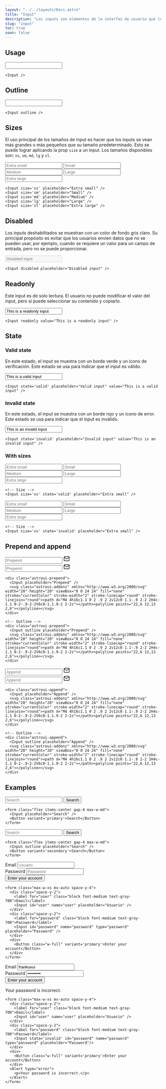 ```yaml
---
layout: "../../layouts/Docs.astro"
title: "Input"
description: "Los inputs son elementos de la interfaz de usuario que los usuarios pueden escribir para proporcionar entrada. Los inputs típicamente aparecen en las formas y cuadros de diálogo, pero también se pueden colocar en barras de herramientas, barras de título y paneles."
slug: "input"
toc: true
soon: false
---
```


## Usage

<Example>
  <Input />
</Example>

```astro
<Input />
```

## Outline

<Example>
  <Input outline />
</Example>

```astro
<Input outline />
```

## Sizes

El uso principal de los tamaños de input es hacer que los inputs se vean más grandes o más pequeños que su tamaño predeterminado. Esto se puede lograr aplicando la prop `size` a un input. Los tamaños disponibles son: `xs`, `sm`, `md`, `lg` y `xl`.

<Example>
  <div class="flex flex-col gap-4">
    <Input size='xs' placeholder="Extra small" />
    <Input size='sm' placeholder="Small" />
    <Input size='md' placeholder="Medium" />
    <Input size='lg' placeholder="Large" />
    <Input size='xl' placeholder="Extra large" />
  </div>
</Example>

```astro
<Input size='xs' placeholder="Extra small" />
<Input size='sm' placeholder="Small" />
<Input size='md' placeholder="Medium" />
<Input size='lg' placeholder="Large" />
<Input size='xl' placeholder="Extra large" />
```

## Disabled

Los inputs deshabilitados se muestran con un color de fondo gris claro. Su principal propósito es evitar que los usuarios envíen datos que no se pueden usar, por ejemplo, cuando se requiere un valor para un campo de entrada, pero no se puede proporcionar.

<Example>
  <Input disabled placeholder="Disabled input" />
</Example>

```astro
<Input disabled placeholder="Disabled input" />
```

## Readonly

Este input es de solo lectura. El usuario no puede modificar el valor del input, pero sí puede seleccionar su contenido y copiarlo.

<Example>
  <Input readonly value="This is a readonly input" />
</Example>

```astro
<Input readonly value="This is a readonly input" />
```

## State

### Valid state

En este estado, el input se muestra con un borde verde y un icono de verificación. Este estado se usa para indicar que el input es válido.

<Example>
  <div class="max-w-xs">
    <Input state='valid' placeholder="Valid input" value="This is a valid input" />
  </div>
</Example>

```astro
<Input state='valid' placeholder="Valid input" value="This is a valid input" />
```

### Invalid state

En este estado, el input se muestra con un borde rojo y un icono de error. Este estado se usa para indicar que el input es inválido.

<Example>
  <div class="max-w-xs">
    <Input state='invalid' placeholder="Invalid input" value="This is an invalid input" />
  </div>
</Example>

```astro
<Input state='invalid' placeholder="Invalid input" value="This is an invalid input" />
```

### With sizes

<Example>
  <div class="flex flex-col gap-4 max-w-xs">
    <Input size='xs' state='valid' placeholder="Extra small" />
    <Input size='sm' state='valid' placeholder="Small" />
    <Input size='md' state='valid' placeholder="Medium"/>
    <Input size='lg' state='valid' placeholder="Large" />
    <Input size='xl' state='valid' placeholder="Extra large"/>
  </div>
</Example>

```astro
<!-- Size -->
<Input size='xs' state='valid' placeholder="Extra small" />
```

<Example>
  <div class="flex flex-col gap-4 max-w-xs">
    <Input size='xs' state='invalid' placeholder="Extra small" />
    <Input size='sm' state='invalid' placeholder="Small" />
    <Input size='md' state='invalid' placeholder="Medium"/>
    <Input size='lg' state='invalid' placeholder="Large" />
    <Input size='xl' state='invalid' placeholder="Extra large"/>
  </div>
</Example>

```astro
<!-- Size -->
<Input size='xs' state='invalid' placeholder="Extra small" />
```

## Prepend and append

<Example>
  <div class="astroui-prepend max-w-xs">
    <Input placeholder="Prepend" />
    <svg class="astroui-addonz" xmlns="http://www.w3.org/2000/svg" width="20" height="20" viewBox="0 0 24 24" fill="none" stroke="currentColor" stroke-width="2" stroke-linecap="round" stroke-linejoin="round"><path d="M4 4h16c1.1 0 2 .9 2 2v12c0 1.1-.9 2-2 2H4c-1.1 0-2-.9-2-2V6c0-1.1.9-2 2-2z"></path><polyline points="22,6 12,13 2,6"></polyline></svg>
  </div>
  <div class="astroui-prepend max-w-xs mt-4">
    <Input outline placeholder="Prepend" />
    <svg class="astroui-addonz" xmlns="http://www.w3.org/2000/svg" width="20" height="20" viewBox="0 0 24 24" fill="none" stroke="currentColor" stroke-width="2" stroke-linecap="round" stroke-linejoin="round"><path d="M4 4h16c1.1 0 2 .9 2 2v12c0 1.1-.9 2-2 2H4c-1.1 0-2-.9-2-2V6c0-1.1.9-2 2-2z"></path><polyline points="22,6 12,13 2,6"></polyline></svg>
  </div>
</Example>

```astro
<div class="astroui-prepend">
  <Input placeholder="Prepend" />
  <svg class="astroui-addonz" xmlns="http://www.w3.org/2000/svg" width="20" height="20" viewBox="0 0 24 24" fill="none" stroke="currentColor" stroke-width="2" stroke-linecap="round" stroke-linejoin="round"><path d="M4 4h16c1.1 0 2 .9 2 2v12c0 1.1-.9 2-2 2H4c-1.1 0-2-.9-2-2V6c0-1.1.9-2 2-2z"></path><polyline points="22,6 12,13 2,6"></polyline></svg>
</div>

<!-- Outline -->
<div class="astroui-prepend">
  <Input outline placeholder="Prepend" />
  <svg class="astroui-addonz" xmlns="http://www.w3.org/2000/svg" width="20" height="20" viewBox="0 0 24 24" fill="none" stroke="currentColor" stroke-width="2" stroke-linecap="round" stroke-linejoin="round"><path d="M4 4h16c1.1 0 2 .9 2 2v12c0 1.1-.9 2-2 2H4c-1.1 0-2-.9-2-2V6c0-1.1.9-2 2-2z"></path><polyline points="22,6 12,13 2,6"></polyline></svg>
</div>
```

<Example>
  <div class="astroui-append max-w-xs">
    <Input placeholder="Append" />
    <svg class="astroui-addonz" xmlns="http://www.w3.org/2000/svg" width="20" height="20" viewBox="0 0 24 24" fill="none" stroke="currentColor" stroke-width="2" stroke-linecap="round" stroke-linejoin="round"><path d="M4 4h16c1.1 0 2 .9 2 2v12c0 1.1-.9 2-2 2H4c-1.1 0-2-.9-2-2V6c0-1.1.9-2 2-2z"></path><polyline points="22,6 12,13 2,6"></polyline></svg>
  </div>
  <div class="astroui-append max-w-xs mt-4">
    <Input outline placeholder="Append" />
    <svg class="astroui-addonz" xmlns="http://www.w3.org/2000/svg" width="20" height="20" viewBox="0 0 24 24" fill="none" stroke="currentColor" stroke-width="2" stroke-linecap="round" stroke-linejoin="round"><path d="M4 4h16c1.1 0 2 .9 2 2v12c0 1.1-.9 2-2 2H4c-1.1 0-2-.9-2-2V6c0-1.1.9-2 2-2z"></path><polyline points="22,6 12,13 2,6"></polyline></svg>
  </div>
</Example>

```astro
<div class="astroui-append">
  <Input placeholder="Append" />
  <svg class="astroui-addonz" xmlns="http://www.w3.org/2000/svg" width="20" height="20" viewBox="0 0 24 24" fill="none" stroke="currentColor" stroke-width="2" stroke-linecap="round" stroke-linejoin="round"><path d="M4 4h16c1.1 0 2 .9 2 2v12c0 1.1-.9 2-2 2H4c-1.1 0-2-.9-2-2V6c0-1.1.9-2 2-2z"></path><polyline points="22,6 12,13 2,6"></polyline></svg>
</div>

<!-- Outline -->
<div class="astroui-append">
  <Input outline placeholder="Append" />
  <svg class="astroui-addonz" xmlns="http://www.w3.org/2000/svg" width="20" height="20" viewBox="0 0 24 24" fill="none" stroke="currentColor" stroke-width="2" stroke-linecap="round" stroke-linejoin="round"><path d="M4 4h16c1.1 0 2 .9 2 2v12c0 1.1-.9 2-2 2H4c-1.1 0-2-.9-2-2V6c0-1.1.9-2 2-2z"></path><polyline points="22,6 12,13 2,6"></polyline></svg>
</div>
```

## Examples

<Example>
  <form class="flex items-center gap-4 max-w-md">
    <Input placeholder="Search" />
    <Button variant='primary'>Search</Button>
  </form>
</Example>

```astro
<form class="flex items-center gap-4 max-w-md">
  <Input placeholder="Search" />
  <Button variant='primary'>Search</Button>
</form>
```

<Example>
  <form class="flex items-center gap-4 max-w-md">
    <Input outline placeholder="Search" />
    <Button variant='secondary'>Search</Button>
  </form>
</Example>

```astro
<form class="flex items-center gap-4 max-w-md">
  <Input outline placeholder="Search" />
  <Button variant='secondary'>Search</Button>
</form>
```

<Example>
  <form class="max-w-xs mx-auto space-y-4">
    <div class="space-y-2">
      <label for="user" class="block font-medium text-gray-700">Email</label>
      <Input id="user" name="user" placeholder="Usuario" />
    </div>
    <div class="space-y-2">
      <label for="password" class="block font-medium text-gray-700">Password</label>
      <Input id="password" name="password" type="password" placeholder="Password" />
    </div>
    <div>
      <Button class="w-full" variant='primary'>Enter your account</Button>
    </div>
  </form>
</Example>

```astro
<form class="max-w-xs mx-auto space-y-4">
  <div class="space-y-2">
    <label for="user" class="block font-medium text-gray-700">Email</label>
    <Input id="user" name="user" placeholder="Usuario" />
  </div>
  <div class="space-y-2">
    <label for="password" class="block font-medium text-gray-700">Password</label>
    <Input id="password" name="password" type="password" placeholder="Password" />
  </div>
  <div>
    <Button class="w-full" variant='primary'>Enter your account</Button>
  </div>
</form>
```

<Example>
  <form class="max-w-xs mx-auto space-y-4">
    <div class="space-y-2">
      <label for="user2" class="block font-medium text-gray-700">Email</label>
      <Input id="user2" name="user2" placeholder="Usuario" value="frankuxui" />
    </div>
    <div class="space-y-2">
      <label for="password2" class="block font-medium text-gray-700">Password</label>
      <Input state='invalid' id="password2" name="password2" type="password" placeholder="Password" value="dewdwedew"  />
    </div>
    <div>
      <Button class="w-full" variant='primary'>Enter your account</Button>
    </div>
    <Alert type="error">
      <p>Your password is incorrect.</p>
    </Alert>
  </form>
</Example>

```astro
<form class="max-w-xs mx-auto space-y-4">
  <div class="space-y-2">
    <label for="user" class="block font-medium text-gray-700">Email</label>
    <Input id="user" name="user" placeholder="Usuario" />
  </div>
  <div class="space-y-2">
    <label for="password" class="block font-medium text-gray-700">Password</label>
    <Input state='invalid' id="password" name="password" type="password" placeholder="Password"/>
  </div>
  <div>
    <Button class="w-full" variant='primary'>Enter your account</Button>
  </div>
  <Alert type="error">
    <p>Your password is incorrect.</p>
  </Alert>
</form>
```